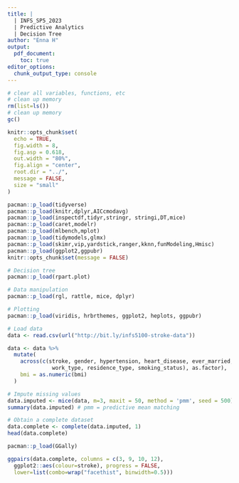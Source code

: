 ```yaml
---
title: |
  | INFS_SP5_2023
  | Predictive Analytics
  | Decision Tree
author: "Enna H"
output: 
  pdf_document:
    toc: true
editor_options:
  chunk_output_type: console
---
```




```r
# clear all variables, functions, etc
# clean up memory
rm(list=ls())
# clean up memory
gc()
```


```r
knitr::opts_chunk$set(
  echo = TRUE, 
  fig.width = 8, 
  fig.asp = 0.618, 
  out.width = "80%",
  fig.align = "center", 
  root.dir = "../",
  message = FALSE,
  size = "small"
)
```


```r
pacman::p_load(tidyverse)
pacman::p_load(knitr,dplyr,AICcmodavg)
pacman::p_load(inspectdf,tidyr,stringr, stringi,DT,mice)
pacman::p_load(caret,modelr)
pacman::p_load(mlbench,mplot)
pacman::p_load(tidymodels,glmx)
pacman::p_load(skimr,vip,yardstick,ranger,kknn,funModeling,Hmisc)
pacman::p_load(ggplot2,ggpubr)
knitr::opts_chunk$set(message = FALSE)
```


```r
# Decision tree
pacman::p_load(rpart.plot)

# Data manipulation
pacman::p_load(rgl, rattle, mice, dplyr)

# Plotting
pacman::p_load(viridis, hrbrthemes, ggplot2, heplots, ggpubr)
```

```r
# Load data
data <- read.csv(url("http://bit.ly/infs5100-stroke-data"))

```

```r
data <- data %>%
  mutate(
    across(c(stroke, gender, hypertension, heart_disease, ever_married, 
              work_type, residence_type, smoking_status), as.factor),
    bmi = as.numeric(bmi)
  )
```



```r
# Impute missing values
data.imputed <- mice(data, m=3, maxit = 50, method = 'pmm', seed = 500)
summary(data.imputed) # pmm = predictive mean matching
```


```r
# Obtain a complete dataset
data.complete <- complete(data.imputed, 1)
head(data.complete)
```




```r
pacman::p_load(GGally)
```

```r
ggpairs(data.complete, columns = c(3, 9, 10, 12),
  ggplot2::aes(colour=stroke), progress = FALSE,
  lower=list(combo=wrap("facethist", binwidth=0.5)))
```


